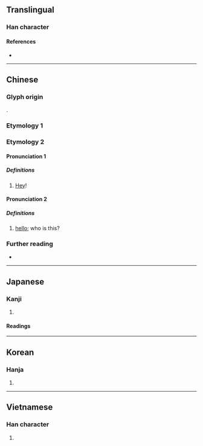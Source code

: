 {{also|餵}}
{{character info/new}}
==Translingual==

===Han character===
{{Han char|rn=30|rad=口|as=09|sn=12|four=66032|canj=RWMV|ids=⿰口畏}}

====References====
* {{Han ref|kx=0197.140|dkj=03900|dj=0418.340|hdz=10653.150|uh=5582|ud=21890|bh=B3DE|bd=46046}}

----

==Chinese==

===Glyph origin===
{{Han etym}}
{{Han compound|口|畏|c1=s|c2=p|ls=psc}}.

===Etymology 1===
{{zh-see|餵}}

===Etymology 2===
{{zh-forms}}

====Pronunciation 1====
{{zh-pron
|m=wèi
|c=wai3
|mn=eh
|cat=intj
}}

=====Definitions=====
{{zh-hanzi}}

# {{lb|zh|used to [[call]] [[attention]]}} [[hey|Hey]]!

====Pronunciation 2====
{{zh-pron
|m=wéi
|c=wai2,wei2
|mn=oeh/ôe
|w=2ue
|cat=intj
}}

=====Definitions=====
{{zh-hanzi}}

# {{lb|zh|used when answering the telephone}} [[hello]]; who is this?

===Further reading===
* {{thcwd|8189}}

{{zh-cat|Beginning|Elementary|Phrasebook}}

----

==Japanese==

===Kanji===
{{ja-kanji|grade=|rs=口09}}

# {{rfdef|ja|sort=口09}}

====Readings====
{{ja-readings
|goon=き
|kanon=かい
|kanyoon=い
|kun=なげ-く
}}

----

==Korean==

===Hanja===
{{ko-hanja|hangeul=위}}

# {{rfdef|ko|sort=口09}}

----

==Vietnamese==

===Han character===
{{vi-hantu|[[ỏi]], [[ói]], [[ôi]], [[òi]], [[uy]], [[hôi]], [[ổi]], [[úi]]|rs=口09}}

# {{rfdef|vi|sort=口09}}
